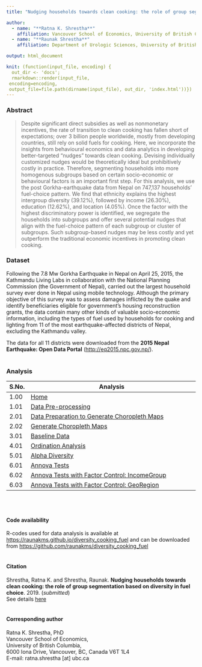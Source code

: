 ```yaml
---
title: "Nudging households towards clean cooking: the role of group segmentation based on diversity in fuel choice"

author:
  - name: "**Ratna K. Shrestha**"
    affiliation: Vancouver School of Economics, University of British Columbia
  - name: "**Raunak Shrestha**"
    affiliation: Department of Urologic Sciences, University of British Columbia; Vancouver Prostate Centre

output: html_document

knit: (function(input_file, encoding) {
  out_dir <- 'docs';
  rmarkdown::render(input_file,
 encoding=encoding,
 output_file=file.path(dirname(input_file), out_dir, 'index.html'))})
---
```


### Abstract
> Despite significant direct subsidies as well as nonmonetary incentives, the rate of transition to clean cooking has fallen short of expectations; over 3 billion people worldwide, mostly from developing countries, still rely on solid fuels for cooking. Here, we incorporate the insights from behavioural economics and data analytics in developing better-targeted “nudges” towards clean cooking. Devising individually customized nudges would be theoretically ideal but prohibitively costly in practice. Therefore, segmenting households into more homogenous subgroups based on certain socio-economic or behavioural factors is an important first step. For this analysis, we use the post Gorkha-earthquake data from Nepal on 747,137 households’ fuel-choice pattern. We find that ethnicity explains the highest intergroup diversity (39.12%), followed by income (26.30%), education (12.62%), and location (4.05%). Once the factor with the highest discriminatory power is identified, we segregate the households into subgroups and offer several potential nudges that align with the fuel-choice pattern of each subgroup or cluster of subgroups. Such subgroup-based nudges may be less costly and yet outperform the traditional economic incentives in promoting clean cooking.

### Dataset
Following the 7.8 Mw Gorkha Earthquake in Nepal on April 25, 2015, the Kathmandu Living Labs in collaboration with the National Planning Commission (the Government of Nepal), carried out the largest household survey ever done in Nepal using mobile technology. Although the primary objective of this survey was to assess damages inflicted by the quake and identify beneficiaries eligible for government’s housing reconstruction grants, the data contain many other kinds of valuable socio-economic information, including the types of fuel used by households for cooking and lighting from 11 of the most earthquake-affected districts of Nepal, excluding the Kathmandu valley. 

The data for all 11 districts were downloaded from the **2015 Nepal Earthquake: Open Data Portal** (<http://eq2015.npc.gov.np/>). 
<br/><br/>

### Analysis

| S.No. | Analysis                                                                                                                                             |
|-------|------------------------------------------------------------------------------------------------------------------------------------------------------|
| 1.00  | [Home](https://raunakms.github.io/diversity_cooking_fuel/){target="_blank"}                                                                          |
| 1.01  | [Data Pre-processing](https://raunakms.github.io/diversity_cooking_fuel/01_01_data_preprocess.html){target="_blank"}                                |
| 2.01  | [Data Preparation to Generate Choropleth Maps](https://raunakms.github.io/diversity_cooking_fuel/02_01_maps_data_preparation.html){target="_blank"} |
| 2.02  | [Generate Choropleth Maps](https://raunakms.github.io/diversity_cooking_fuel/02_02_maps_plot.html){target="_blank"}                                 |
| 3.01  | [Baseline Data](https://raunakms.github.io/diversity_cooking_fuel/03_01_baseline_data.html){target="_blank"}                                |
| 4.01  | [Ordination Analysis](https://raunakms.github.io/diversity_cooking_fuel/04_01_ordination_analysis.html){target="_blank"} |
| 5.01  | [Alpha Diversity](https://raunakms.github.io/diversity_cooking_fuel/05_01_alpha_diversity.html){target="_blank"}                                 |
| 6.01  | [Annova Tests](https://raunakms.github.io/diversity_cooking_fuel/06_01_annova_tests.html){target="_blank"}                                |
| 6.02  | [Annova Tests with Factor Control: IncomeGroup](https://raunakms.github.io/diversity_cooking_fuel/06_02_annova_tests_factor_control_income.html){target="_blank"} |
| 6.03  | [Annova Tests with Factor Control: GeoRegion](https://raunakms.github.io/diversity_cooking_fuel/06_03_annova_tests_factor_control_georegion.html){target="_blank"}                                 |

<br/><br/>

#### Code availability
R-codes used for data analysis is available at [https://raunakms.github.io/diversity_cooking_fuel](https://raunakms.github.io/diversity_cooking_fuel) and can be downloaded from [https://github.com/raunakms/diversity_cooking_fuel](https://github.com/raunakms/diversity_cooking_fuel)
<br/><br/>

#### Citation
Shrestha, Ratna K. and Shrestha, Raunak. **Nudging households towards clean cooking: the role of group segmentation based on diversity in fuel choice**. 2019. (*submitted*)<br/>
See details [here](http://raunakms.github.io/publication/2019_cooking_fuel/)
<br/><br/>

#### Corresponding author
Ratna K. Shrestha, PhD <br/>
Vancouver School of Economics, <br/>
University of British Columbia, <br/>
6000 Iona Drive, Vancouver, BC, Canada V6T 1L4 <br/>
E-mail: ratna.shrestha [at] ubc.ca<br/>

